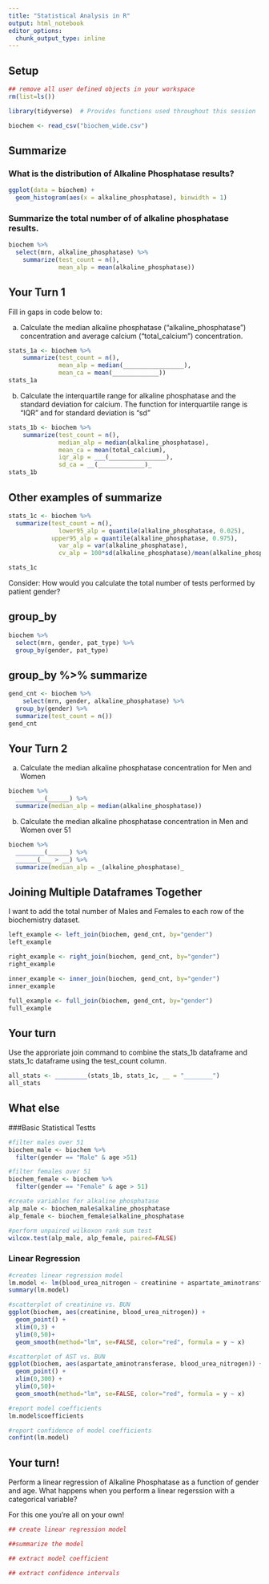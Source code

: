 ```yaml
---
title: "Statistical Analysis in R"
output: html_notebook
editor_options: 
  chunk_output_type: inline
---
```


## Setup

```r
## remove all user defined objects in your workspace
rm(list=ls())

library(tidyverse)  # Provides functions used throughout this session

biochem <- read_csv("biochem_wide.csv")

```

## Summarize

### What is the distribution of Alkaline Phosphatase results?

```r
ggplot(data = biochem) +
  geom_histogram(aes(x = alkaline_phosphatase), binwidth = 1)
```

### Summarize the total number of of alkaline phosphatase results.

```r
biochem %>%
  select(mrn, alkaline_phosphatase) %>%
	summarize(test_count = n(),
	          mean_alp = mean(alkaline_phosphatase))

```

## Your Turn 1

Fill in gaps in code below to:

a)  Calculate the median alkaline phosphatase ("alkaline_phosphatase") concentration and average calcium ("total_calcium") concentration.

```r
stats_1a <- biochem %>%
	summarize(test_count = n(),
	          mean_alp = median(_________________),
	          mean_ca = mean(_____________))
stats_1a
```

b)  Calculate the interquartile range for alkaline phosphatase and the standard deviation for calcium. The function for interquartile range is "IQR" and for standard deviation is "sd"

```r
stats_1b <- biochem %>%
	summarize(test_count = n(),
	          median_alp = median(alkaline_phosphatase),
	          mean_ca = mean(total_calcium),
	          iqr_alp = ___(________________),
	          sd_ca = __(_____________)_
stats_1b
```
## Other examples of summarize
```r
stats_1c <- biochem %>%
  summarize(test_count = n(),
	          lower95_alp = quantile(alkaline_phosphatase, 0.025),
            upper95_alp = quantile(alkaline_phosphatase, 0.975),
	          var_alp = var(alkaline_phosphatase),
	          cv_alp = 100*sd(alkaline_phosphatase)/mean(alkaline_phosphatase))

stats_1c
```


Consider: How would you calculate the total number of tests performed by patient gender?

## group_by

```r
biochem %>%
  select(mrn, gender, pat_type) %>%
  group_by(gender, pat_type)
```

## group_by %\>% summarize

```r
gend_cnt <- biochem %>%  
	select(mrn, gender, alkaline_phosphatase) %>%
  group_by(gender) %>%
  summarize(test_count = n())
gend_cnt
```

## Your Turn 2

a)  Calculate the median alkaline phosphatase concentration for Men and Women

```r
biochem %>%
  ________(______) %>%
  summarize(median_alp = median(alkaline_phosphatase))
```

b)  Calculate the median alkaline phosphatase concentration in Men and Women over 51

```r
biochem %>%
  ________(______) %>%
  ______(___ > __) %>%
  summarize(median_alp = _(alkaline_phosphatase)_
```


## Joining Multiple Dataframes Together
I want to add the total number of Males and Females to each row of the biochemistry dataset.

```r
left_example <- left_join(biochem, gend_cnt, by="gender")
left_example

right_example <- right_join(biochem, gend_cnt, by="gender")
right_example

inner_example <- inner_join(biochem, gend_cnt, by="gender")
inner_example

full_example <- full_join(biochem, gend_cnt, by="gender")
full_example
```


## Your turn
Use the approriate join command to combine the stats_1b dataframe and stats_1c dataframe using the test_count column.

```r
all_stats <- _________(stats_1b, stats_1c, __ = "________")
all_stats

```
## What else

###Basic Statistical Testts
```r
#filter males over 51
biochem_male <- biochem %>%
  filter(gender == "Male" & age >51)

#filter females over 51
biochem_female <- biochem %>%
  filter(gender == "Female" & age > 51)

#create variables for alkaline phosphatase
alp_male <- biochem_male$alkaline_phosphatase
alp_female <- biochem_female$alkaline_phosphatase

#perform unpaired wilkoxon rank sum test
wilcox.test(alp_male, alp_female, paired=FALSE)
```

### Linear Regression

```r
#creates linear regression model
lm.model <- lm(blood_urea_nitrogen ~ creatinine + aspartate_aminotransferase, biochem)
summary(lm.model)

#scatterplot of creatinine vs. BUN
ggplot(biochem, aes(creatinine, blood_urea_nitrogen)) +
  geom_point() +
  xlim(0,3) + 
  ylim(0,50)+
  geom_smooth(method="lm", se=FALSE, color="red", formula = y ~ x)

#scatterplot of AST vs. BUN
ggplot(biochem, aes(aspartate_aminotransferase, blood_urea_nitrogen)) +
  geom_point() +
  xlim(0,300) + 
  ylim(0,50)+
  geom_smooth(method="lm", se=FALSE, color="red", formula = y ~ x)

#report model coefficients
lm.model$coefficients

#report confidence of model coefficients
confint(lm.model)

```

## Your turn!
Perform a linear regression of Alkaline Phosphatase as a function of gender and age. What happens when you perform a linear regerssion with a categorical variable?

For this one you're all on your own!

```r
## create linear regression model

##summarize the model

## extract model coefficient

## extract confidence intervals

```
